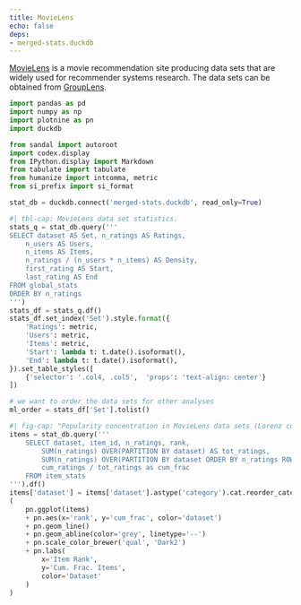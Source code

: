 ```yaml
---
title: MovieLens
echo: false
deps:
- merged-stats.duckdb
---
```


[MovieLens]: https://movielens.org
[mldl]: https://grouplens.org/datasets/movielens

[MovieLens][] is a movie recommendation site producing data sets that are widely
used for recommender systems research.
The data sets can be obtained from [GroupLens][mldl].

```python
import pandas as pd
import numpy as np
import plotnine as pn
import duckdb
```

```python
from sandal import autoroot
import codex.display
from IPython.display import Markdown
from tabulate import tabulate
from humanize import intcomma, metric
from si_prefix import si_format
```

```python
stat_db = duckdb.connect('merged-stats.duckdb', read_only=True)
```


```python
#| tbl-cap: MovieLens data set statistics.
stats_q = stat_db.query('''
SELECT dataset AS Set, n_ratings AS Ratings,
    n_users AS Users,
    n_items AS Items,
    n_ratings / (n_users * n_items) AS Density,
    first_rating AS Start,
    last_rating AS End
FROM global_stats
ORDER BY n_ratings
''')
stats_df = stats_q.df()
stats_df.set_index('Set').style.format({
    'Ratings': metric,
    'Users': metric,
    'Items': metric,
    'Start': lambda t: t.date().isoformat(),
    'End': lambda t: t.date().isoformat(),
}).set_table_styles([
    {'selector': '.col4, .col5',  'props': 'text-align: center'}
])
```

```python
# we want to order the data sets for other analyses
ml_order = stats_df['Set'].tolist()
```

```python
#| fig-cap: "Popularity concentration in MovieLens data sets (Lorenz curves)."
items = stat_db.query('''
    SELECT dataset, item_id, n_ratings, rank,
        SUM(n_ratings) OVER(PARTITION BY dataset) AS tot_ratings,
        SUM(n_ratings) OVER(PARTITION BY dataset ORDER BY n_ratings ROWS UNBOUNDED PRECEDING) AS cum_ratings,
        cum_ratings / tot_ratings as cum_frac
    FROM item_stats
''').df()
items['dataset'] = items['dataset'].astype('category').cat.reorder_categories(ml_order)
(
    pn.ggplot(items)
    + pn.aes(x='rank', y='cum_frac', color='dataset')
    + pn.geom_line()
    + pn.geom_abline(color='grey', linetype='--')
    + pn.scale_color_brewer('qual', 'Dark2')
    + pn.labs(
        x='Item Rank',
        y='Cum. Frac. Items',
        color='Dataset'
    )
)
```
